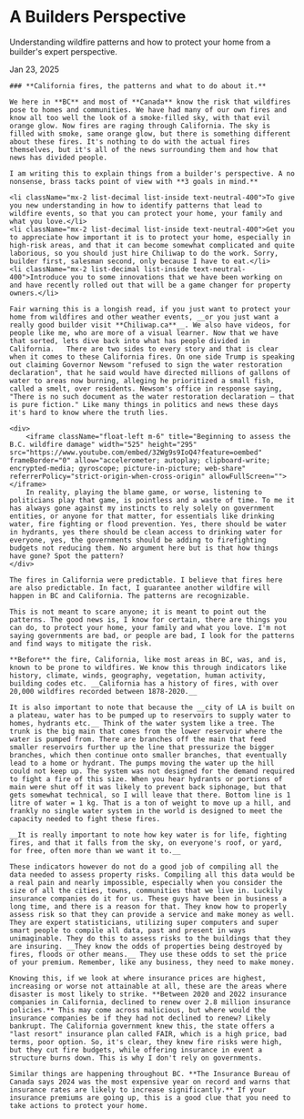 
<Hero img="/content/a-builders-perspective.jpg">
  <h1 className="text-4xl mb-6 text-center font-normal! logo-text">A Builders Perspective</h1>
<p className="text-neutral-200! text-lg max-w-2xl text-center">Understanding wildfire patterns and how to protect your home from a builder's expert perspective.</p>
</Hero>

<div className="z-40 max-w-6xl mx-auto px-4 py-16 space-y-3">
    Jan 23, 2025

    ### **California fires, the patterns and what to do about it.**

    We here in **BC** and most of **Canada** know the risk that wildfires pose to homes and communities. We have had many of our own fires and know all too well the look of a smoke-filled sky, with that evil orange glow. Now fires are raging through California. The sky is filled with smoke, same orange glow, but there is something different about these fires. It's nothing to do with the actual fires themselves, but it's all of the news surrounding them and how that news has divided people.

    I am writing this to explain things from a builder's perspective. A no nonsense, brass tacks point of view with **3 goals in mind.**

    <li className="mx-2 list-decimal list-inside text-neutral-400">To give you new understanding in how to identify patterns that lead to wildfire events, so that you can protect your home, your family and what you love.</li>
    <li className="mx-2 list-decimal list-inside text-neutral-400">Get you to appreciate how important it is to protect your home, especially in high-risk areas, and that it can become somewhat complicated and quite laborious, so you should just hire Chiliwap to do the work. Sorry, builder first, salesman second, only because I have to eat.</li>
    <li className="mx-2 list-decimal list-inside text-neutral-400">Introduce you to some innovations that we have been working on and have recently rolled out that will be a game changer for property owners.</li>

    Fair warning this is a longish read, if you just want to protect your home from wildfires and other weather events, __or you just want a really good builder visit **Chiliwap.ca**__. We also have videos, for people like me, who are more of a visual learner. Now that we have that sorted, lets dive back into what has people divided in California.   There are two sides to every story and that is clear when it comes to these California fires. On one side Trump is speaking out claiming Governor Newsom "refused to sign the water restoration declaration", that he said would have directed millions of gallons of water to areas now burning, alleging he prioritized a small fish, called a smelt, over residents. Newsom's office in response saying, "There is no such document as the water restoration declaration – that is pure fiction." Like many things in politics and news these days it's hard to know where the truth lies.

    <div>
        <iframe className="float-left m-6" title="Beginning to assess the B.C. wildfire damage" width="525" height="295" src="https://www.youtube.com/embed/32Wg9s9IoQ4?feature=oembed" frameBorder="0" allow="accelerometer; autoplay; clipboard-write; encrypted-media; gyroscope; picture-in-picture; web-share" referrerPolicy="strict-origin-when-cross-origin" allowFullScreen=""></iframe>
        In reality, playing the blame game, or worse, listening to politicians play that game, is pointless and a waste of time. To me it has always gone against my instincts to rely solely on government entities, or anyone for that matter, for essentials like drinking water, fire fighting or flood prevention. Yes, there should be water in hydrants, yes there should be clean access to drinking water for everyone, yes, the governments should be adding to firefighting budgets not reducing them. No argument here but is that how things have gone? Spot the pattern?
    </div>

    The fires in California were predictable. I believe that fires here are also predictable. In fact, I guarantee another wildfire will happen in BC and California. The patterns are recognizable.

    This is not meant to scare anyone; it is meant to point out the patterns. The good news is, I know for certain, there are things you can do, to protect your home, your family and what you love. I'm not saying governments are bad, or people are bad, I look for the patterns and find ways to mitigate the risk.

    **Before** the fire, California, like most areas in BC, was, and is, known to be prone to wildfires. We know this through indicators like history, climate, winds, geography, vegetation, human activity, building codes etc. __California has a history of fires, with over 20,000 wildfires recorded between 1878-2020.__

    It is also important to note that because the __city of LA is built on a plateau, water has to be pumped up to reservoirs to supply water to homes, hydrants etc.__ Think of the water system like a tree. The trunk is the big main that comes from the lower reservoir where the water is pumped from. There are branches off the main that feed smaller reservoirs further up the line that pressurize the bigger branches, which then continue onto smaller branches, that eventually lead to a home or hydrant. The pumps moving the water up the hill could not keep up. The system was not designed for the demand required to fight a fire of this size. When you hear hydrants or portions of main were shut off it was likely to prevent back siphonage, but that gets somewhat technical, so I will leave that there. Bottom line is 1 litre of water = 1 kg. That is a ton of weight to move up a hill, and frankly no single water system in the world is designed to meet the capacity needed to fight these fires.

    __It is really important to note how key water is for life, fighting fires, and that it falls from the sky, on everyone's roof, or yard, for free, often more than we want it to.__

    These indicators however do not do a good job of compiling all the data needed to assess property risks. Compiling all this data would be a real pain and nearly impossible, especially when you consider the size of all the cities, towns, communities that we live in. Luckily insurance companies do it for us. These guys have been in business a long time, and there is a reason for that. They know how to properly assess risk so that they can provide a service and make money as well. They are expert statisticians, utilizing super computers and super smart people to compile all data, past and present in ways unimaginable. They do this to assess risks to the buildings that they are insuring. __They know the odds of properties being destroyed by fires, floods or other means.__ They use these odds to set the price of your premium. Remember, like any business, they need to make money.

    Knowing this, if we look at where insurance prices are highest, increasing or worse not attainable at all, these are the areas where disaster is most likely to strike. **Between 2020 and 2022 insurance companies in California, declined to renew over 2.8 million insurance policies.** This may come across malicious, but where would the insurance companies be if they had not declined to renew? Likely bankrupt. The California government knew this, the state offers a "last resort" insurance plan called FAIR, which is a high price, bad terms, poor option. So, it's clear, they knew fire risks were high, but they cut fire budgets, while offering insurance in event a structure burns down. This is why I don't rely on governments.

    Similar things are happening throughout BC. **The Insurance Bureau of Canada says 2024 was the most expensive year on record and warns that insurance rates are likely to increase significantly.** If your insurance premiums are going up, this is a good clue that you need to take actions to protect your home.
</div>